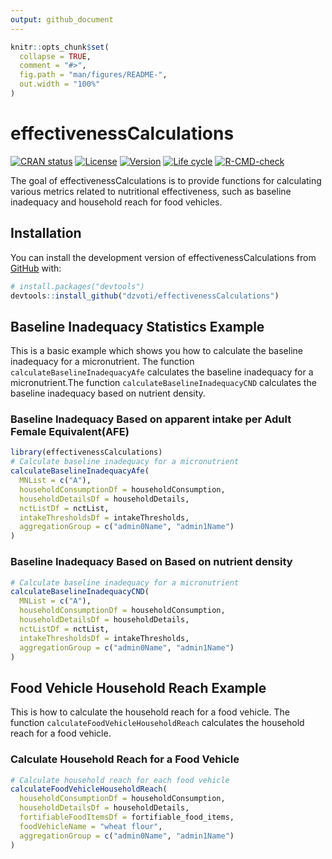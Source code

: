 ```yaml
---
output: github_document
---
```


<!-- README.md is generated from README.Rmd. Please edit that file -->

```r
knitr::opts_chunk$set(
  collapse = TRUE,
  comment = "#>",
  fig.path = "man/figures/README-",
  out.width = "100%"
)
```

# effectivenessCalculations

<!-- badges: start -->
[![CRAN status]()]()
[![License](https://github.com/dzvoti/effectivenessCalculations?tab=MIT-2-ov-file)](https://github.com/dzvoti/effectivenessCalculations?tab=MIT-2-ov-file)
[![Version](https://img.shields.io/badge/version-v1.01-blue)]()
[![Life cycle](https://img.shields.io/badge/lifecycle-experimental-orange.svg)](https://lifecycle.r-lib.org/articles/stages.html)
[![R-CMD-check](https://github.com/dzvoti/effectivenessCalculations/actions/workflows/R-CMD-check.yaml/badge.svg)](https://github.com/dzvoti/effectivenessCalculations/actions/workflows/R-CMD-check.yaml)
<!-- badges: end -->

The goal of effectivenessCalculations is to provide functions for calculating various metrics related to nutritional effectiveness, such as baseline inadequacy and household reach for food vehicles.

## Installation

You can install the development version of effectivenessCalculations from [GitHub](https://github.com/dzvoti/effectivenessCalculations) with:

```r
# install.packages("devtools")
devtools::install_github("dzvoti/effectivenessCalculations")
```

## Baseline Inadequacy Statistics Example

This is a basic example which shows you how to calculate the baseline inadequacy for a micronutrient. The function `calculateBaselineInadequacyAfe` calculates the baseline inadequacy for a micronutrient.The function `calculateBaselineInadequacyCND` calculates the baseline inadequacy based on nutrient density. 
<!-- The function takes the following arguments: -->
<!-- - `MNList`: A character vector containing the names of the micronutrients for which the baseline inadequacy is to be calculated.
- `aggregationGroup`: A character vector containing the names of the columns to be used for aggregation. The baseline inadequacy will be calculated for each unique combination of the values in the columns specified in this vector.
- `householdConsumptionDf`: A data frame containing the household consumption data.
- `householdDetailsDf`: A data frame containing the household details.
- `intakeThresholds`: A data frame containing the intake thresholds for the micronutrients.
- `nctList`: A data frame containing the nutrient content of the food items. -->

### Baseline Inadequacy Based on apparent intake per Adult Female Equivalent(AFE)

```r
library(effectivenessCalculations)
# Calculate baseline inadequacy for a micronutrient
calculateBaselineInadequacyAfe(
  MNList = c("A"),
  householdConsumptionDf = householdConsumption,
  householdDetailsDf = householdDetails,
  nctListDf = nctList,
  intakeThresholdsDf = intakeThresholds,
  aggregationGroup = c("admin0Name", "admin1Name")
)
```

### Baseline Inadequacy Based on Based on nutrient density

```r
# Calculate baseline inadequacy for a micronutrient
calculateBaselineInadequacyCND(
  MNList = c("A"),
  householdConsumptionDf = householdConsumption,
  householdDetailsDf = householdDetails,
  nctListDf = nctList,
  intakeThresholdsDf = intakeThresholds,
  aggregationGroup = c("admin0Name", "admin1Name")
)
```

## Food Vehicle Household Reach Example
This is how to calculate the household reach for a food vehicle. The function `calculateFoodVehicleHouseholdReach` calculates the household reach for a food vehicle. 
<!-- The function takes the following arguments:

- `householdConsumptionDf`: A data frame containing the household consumption data. 
- `householdDetailsDf`: A data frame containing the household details.
- `fortifiableFoodItemsDf`: A data frame containing the fortifiable food items. 
- `foodVehicleName`: The name of the food vehicle for which the household reach is to be calculated.
- `aggregationGroup`: A character vector containing the names of the columns to be used for aggregation. The household reach will be calculated for each unique combination of the values in the columns specified in this vector. -->

### Calculate Household Reach for a Food Vehicle
```r
# Calculate household reach for each food vehicle
calculateFoodVehicleHouseholdReach(
  householdConsumptionDf = householdConsumption,
  householdDetailsDf = householdDetails,
  fortifiableFoodItemsDf = fortifiable_food_items,
  foodVehicleName = "wheat flour",
  aggregationGroup = c("admin0Name", "admin1Name")
)
```



